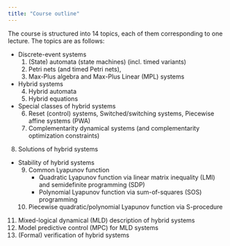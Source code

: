 ```yaml
---
title: "Course outline"
---
```


The course is structured into 14 topics, each of them corresponding to one lecture. The topics are as follows:

- Discrete-event systems 
    1. (State) automata (state machines) (incl. timed variants)
    2. Petri nets (and timed Petri nets), 
    3. Max-Plus algebra and Max-Plus Linear (MPL) systems
- Hybrid systems 
    4. Hybrid automata
    5. Hybrid equations
- Special classes of hybrid systems
    6. Reset (control) systems, Switched/switching systems, Piecewise affine systems (PWA) 
    7. Complementarity dynamical systems (and complementarity optimization constraints)    
8. Solutions of hybrid systems
- Stability of hybrid systems
    9. Common Lyapunov function 
        - Quadratic Lyapunov function via linear matrix inequality (LMI) and semidefinite programming (SDP) 
        - Polynomial Lyapunov function via sum-of-squares (SOS) programming
    10. Piecewise quadratic/polynomial Lyapunov function via S-procedure
11. Mixed-logical dynamical (MLD) description of hybrid systems
12. Model predictive control (MPC) for MLD systems 
13. (Formal) verification of hybrid systems